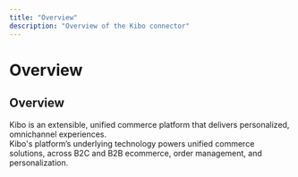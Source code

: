 ```yaml
---
title: "Overview"
description: "Overview of the Kibo connector"
---
```


# Overview

## Overview

Kibo is an extensible, unified commerce platform that delivers personalized, omnichannel experiences.<br/>Kibo's platform’s underlying technology powers unified commerce solutions, across B2C and B2B ecommerce, order management, and personalization.
